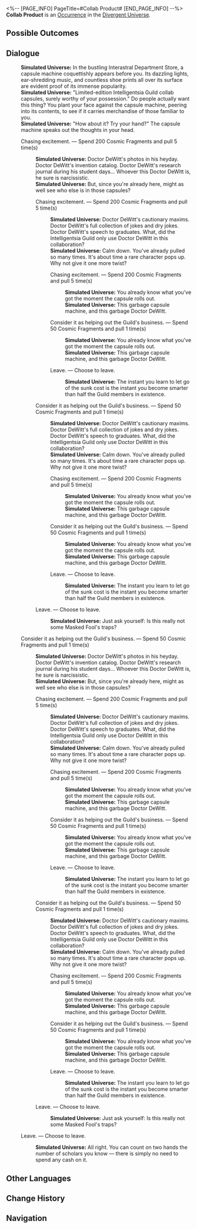 <%-- [PAGE_INFO]
PageTitle=#Collab Product#
[END_PAGE_INFO] --%>
{{Stub}}
{{Simulated Universe Event Infobox
|id            = 23601
|title         = 
|image         = Occurrence Inorganic Lifeform.png
|domains_su    = 
|domains_ext   = 
|domains_swarm = 
|domains_gng   = 
|domains_du    = Unknown
|requirements  = 
|prev          = 
|next          = 
|characters    = 
|factions      = 
|order         = 
|order_du      = 
}}
'''Collab Product''' is an [[Divergent Universe/Occurrence|Occurrence]] in the [[Divergent Universe]].

==Possible Outcomes==
{{Possible Outcomes
|choice_1 = Chasing excitement.
|result_1 = Spend 200 Cosmic Fragments and pull 5 time(s)

|choice_2 = Consider it as helping out the Guild's business.
|result_2 = Spend 50 Cosmic Fragments and pull 1 time(s)

|choice_3 = Leave.
|result_3 = Choose to leave.

}}
<!--
==Gameplay Notes==
* 
-->
==Dialogue==
{{Dialogue Start}}
:'''Simulated Universe:''' In the bustling Interastral Department Store, a capsule machine coquettishly appears before you. Its dazzling lights, ear-shredding music, and countless shoe prints all over its surface are evident proof of its immense popularity.
:'''Simulated Universe:''' "Limited-edition Intelligentsia Guild collab capsules, surely worthy of your possession." Do people actually want this thing? You plant your face against the capsule machine, peering into its contents, to see if it carries merchandise of those familiar to you.
:'''Simulated Universe:''' "How about it? Try your hand?" The capsule machine speaks out the thoughts in your head.
:{{DIcon|Star}} Chasing excitement. &mdash; Spend 200 Cosmic Fragments and pull 5 time(s)
::'''Simulated Universe:''' Doctor DeWitt's photos in his heyday. Doctor DeWitt's invention catalog. Doctor DeWitt's research journal during his student days... Whoever this Doctor DeWitt is, he sure is narcissistic.
::'''Simulated Universe:''' But, since you're already here, might as well see who else is in those capsules?
::{{DIcon|Star}} Chasing excitement. &mdash; Spend 200 Cosmic Fragments and pull 5 time(s)
:::'''Simulated Universe:''' Doctor DeWitt's cautionary maxims. Doctor DeWitt's full collection of jokes and dry jokes. Doctor DeWitt's speech to graduates. What, did the Intelligentsia Guild only use Doctor DeWitt in this collaboration?
:::'''Simulated Universe:''' Calm down. You've already pulled so many times. It's about time a rare character pops up. Why not give it one more twist?
:::{{DIcon|Star}} Chasing excitement. &mdash; Spend 200 Cosmic Fragments and pull 5 time(s)
::::'''Simulated Universe:''' You already know what you've got the moment the capsule rolls out.
::::'''Simulated Universe:''' This garbage capsule machine, and this garbage Doctor DeWitt.
:::{{DIcon|Star}} Consider it as helping out the Guild's business. &mdash; Spend 50 Cosmic Fragments and pull 1 time(s)
::::'''Simulated Universe:''' You already know what you've got the moment the capsule rolls out.
::::'''Simulated Universe:''' This garbage capsule machine, and this garbage Doctor DeWitt.
:::{{DIcon|Star}} Leave. &mdash; Choose to leave.
::::'''Simulated Universe:''' The instant you learn to let go of the sunk cost is the instant you become smarter than half the Guild members in existence.
::{{DIcon|Star}} Consider it as helping out the Guild's business. &mdash; Spend 50 Cosmic Fragments and pull 1 time(s)
:::'''Simulated Universe:''' Doctor DeWitt's cautionary maxims. Doctor DeWitt's full collection of jokes and dry jokes. Doctor DeWitt's speech to graduates. What, did the Intelligentsia Guild only use Doctor DeWitt in this collaboration?
:::'''Simulated Universe:''' Calm down. You've already pulled so many times. It's about time a rare character pops up. Why not give it one more twist?
:::{{DIcon|Star}} Chasing excitement. &mdash; Spend 200 Cosmic Fragments and pull 5 time(s)
::::'''Simulated Universe:''' You already know what you've got the moment the capsule rolls out.
::::'''Simulated Universe:''' This garbage capsule machine, and this garbage Doctor DeWitt.
:::{{DIcon|Star}} Consider it as helping out the Guild's business. &mdash; Spend 50 Cosmic Fragments and pull 1 time(s)
::::'''Simulated Universe:''' You already know what you've got the moment the capsule rolls out.
::::'''Simulated Universe:''' This garbage capsule machine, and this garbage Doctor DeWitt.
:::{{DIcon|Star}} Leave. &mdash; Choose to leave.
::::'''Simulated Universe:''' The instant you learn to let go of the sunk cost is the instant you become smarter than half the Guild members in existence.
::{{DIcon|Star}} Leave. &mdash; Choose to leave.
:::'''Simulated Universe:''' Just ask yourself: Is this really not some Masked Fool's traps?
:{{DIcon|Star}} Consider it as helping out the Guild's business. &mdash; Spend 50 Cosmic Fragments and pull 1 time(s)
::'''Simulated Universe:''' Doctor DeWitt's photos in his heyday. Doctor DeWitt's invention catalog. Doctor DeWitt's research journal during his student days... Whoever this Doctor DeWitt is, he sure is narcissistic.
::'''Simulated Universe:''' But, since you're already here, might as well see who else is in those capsules?
::{{DIcon|Star}} Chasing excitement. &mdash; Spend 200 Cosmic Fragments and pull 5 time(s)
:::'''Simulated Universe:''' Doctor DeWitt's cautionary maxims. Doctor DeWitt's full collection of jokes and dry jokes. Doctor DeWitt's speech to graduates. What, did the Intelligentsia Guild only use Doctor DeWitt in this collaboration?
:::'''Simulated Universe:''' Calm down. You've already pulled so many times. It's about time a rare character pops up. Why not give it one more twist?
:::{{DIcon|Star}} Chasing excitement. &mdash; Spend 200 Cosmic Fragments and pull 5 time(s)
::::'''Simulated Universe:''' You already know what you've got the moment the capsule rolls out.
::::'''Simulated Universe:''' This garbage capsule machine, and this garbage Doctor DeWitt.
:::{{DIcon|Star}} Consider it as helping out the Guild's business. &mdash; Spend 50 Cosmic Fragments and pull 1 time(s)
::::'''Simulated Universe:''' You already know what you've got the moment the capsule rolls out.
::::'''Simulated Universe:''' This garbage capsule machine, and this garbage Doctor DeWitt.
:::{{DIcon|Star}} Leave. &mdash; Choose to leave.
::::'''Simulated Universe:''' The instant you learn to let go of the sunk cost is the instant you become smarter than half the Guild members in existence.
::{{DIcon|Star}} Consider it as helping out the Guild's business. &mdash; Spend 50 Cosmic Fragments and pull 1 time(s)
:::'''Simulated Universe:''' Doctor DeWitt's cautionary maxims. Doctor DeWitt's full collection of jokes and dry jokes. Doctor DeWitt's speech to graduates. What, did the Intelligentsia Guild only use Doctor DeWitt in this collaboration?
:::'''Simulated Universe:''' Calm down. You've already pulled so many times. It's about time a rare character pops up. Why not give it one more twist?
:::{{DIcon|Star}} Chasing excitement. &mdash; Spend 200 Cosmic Fragments and pull 5 time(s)
::::'''Simulated Universe:''' You already know what you've got the moment the capsule rolls out.
::::'''Simulated Universe:''' This garbage capsule machine, and this garbage Doctor DeWitt.
:::{{DIcon|Star}} Consider it as helping out the Guild's business. &mdash; Spend 50 Cosmic Fragments and pull 1 time(s)
::::'''Simulated Universe:''' You already know what you've got the moment the capsule rolls out.
::::'''Simulated Universe:''' This garbage capsule machine, and this garbage Doctor DeWitt.
:::{{DIcon|Star}} Leave. &mdash; Choose to leave.
::::'''Simulated Universe:''' The instant you learn to let go of the sunk cost is the instant you become smarter than half the Guild members in existence.
::{{DIcon|Star}} Leave. &mdash; Choose to leave.
:::'''Simulated Universe:''' Just ask yourself: Is this really not some Masked Fool's traps?
:{{DIcon|Star}} Leave. &mdash; Choose to leave.
::'''Simulated Universe:''' All right. You can count on two hands the number of scholars you know &mdash; there is simply no need to spend any cash on it.
{{Dialogue End}}

==Other Languages==
{{Other Languages
|en   = Collab Product
|zhs  = 联名产品
|zht  = 聯名產品
|ja   = コラボ{{Rubi|商品|しょうひん}}
|ko   = 콜라보 제품
|es   = Producto de colaboración
|fr   = Produit de collaboration
|ru   = Коллаборация
|th   = ผลิตภัณฑ์คอลแลป
|vi   = Sản Phẩm Hợp Tác
|de   = Kollaborationsprodukt
|id   = Produk Kolaborasi
|pt   = Produto de Colaboração
}}

==Change History==
{{Change History|2.5}}

==Navigation==
{{Occurrence Navbox}}